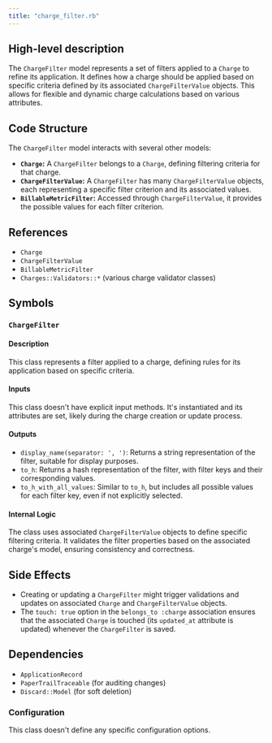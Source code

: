 ```yaml
---
title: "charge_filter.rb"
---
```


## High-level description
The `ChargeFilter` model represents a set of filters applied to a `Charge` to refine its application. It defines how a charge should be applied based on specific criteria defined by its associated `ChargeFilterValue` objects. This allows for flexible and dynamic charge calculations based on various attributes.

## Code Structure
The `ChargeFilter` model interacts with several other models:

- **`Charge`:** A `ChargeFilter` belongs to a `Charge`, defining filtering criteria for that charge.
- **`ChargeFilterValue`:** A `ChargeFilter` has many `ChargeFilterValue` objects, each representing a specific filter criterion and its associated values.
- **`BillableMetricFilter`:** Accessed through `ChargeFilterValue`, it provides the possible values for each filter criterion.

## References
- `Charge`
- `ChargeFilterValue`
- `BillableMetricFilter`
- `Charges::Validators::*` (various charge validator classes)

## Symbols

### `ChargeFilter`

#### Description
This class represents a filter applied to a charge, defining rules for its application based on specific criteria.

#### Inputs
This class doesn't have explicit input methods. It's instantiated and its attributes are set, likely during the charge creation or update process.

#### Outputs
- `display_name(separator: ', ')`: Returns a string representation of the filter, suitable for display purposes.
- `to_h`: Returns a hash representation of the filter, with filter keys and their corresponding values.
- `to_h_with_all_values`: Similar to `to_h`, but includes all possible values for each filter key, even if not explicitly selected.

#### Internal Logic
The class uses associated `ChargeFilterValue` objects to define specific filtering criteria. It validates the filter properties based on the associated charge's model, ensuring consistency and correctness.

## Side Effects
- Creating or updating a `ChargeFilter` might trigger validations and updates on associated `Charge` and `ChargeFilterValue` objects.
- The `touch: true` option in the `belongs_to :charge` association ensures that the associated `Charge` is touched (its `updated_at` attribute is updated) whenever the `ChargeFilter` is saved.

## Dependencies
- `ApplicationRecord`
- `PaperTrailTraceable` (for auditing changes)
- `Discard::Model` (for soft deletion)

### Configuration
This class doesn't define any specific configuration options.
